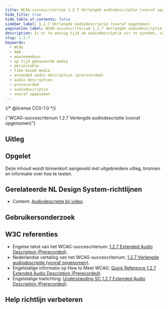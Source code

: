 ```yaml
---
title: WCAG-succescriterium 1.2.7 Verlengde audiodescriptie (vooraf opgenomen)
hide_title: true
hide_table_of_contents: false
sidebar_label: 1.2.7 Verlengde audiodescriptie (vooraf opgenomen)
pagination_label: WCAG-succescriterium 1.2.7 Verlengde audiodescriptie (vooraf opgenomen)
description: Is er te weinig tijd om audiodescriptie uit te spreken, voeg dan een verlengde audiodescriptie toe. Deze pauzeert de video zodat er tijd is om de aanvullende informatie toe te voegen.
slug: 1.2.7
keywords:
  - WCAG
  - AAA
  - waarneembaar
  - op tijd gebaseerde media
  - perceivable
  - time-based media
  - extended audio description (prerecorded)
  - audio description
  - prerecorded
  - audiodescriptie
  - vooraf opgenomen
---
```


{/* @license CC0-1.0 */}


<WcagHeadingGroup level={1} conformanceLevel="Niveau AAA">
  {"WCAG-succescriterium 1.2.7 Verlengde audiodescriptie (vooraf opgenomen)"}
</WcagHeadingGroup>

<SpotlightSection>
  <Markdown omitH1 headinglevel={3}>
    <AAAMessage />
  </Markdown>
</SpotlightSection>

## Uitleg

<Summary />

## Opgelet

Deze inhoud wordt binnenkort aangevuld met uitgebreidere uitleg, bronnen en informatie over hoe te testen.

## Gerelateerde NL Design System-richtlijnen

- Content: [Audiodescriptie bij video](/richtlijnen/content/video/audiodescriptie).

## Gebruikersonderzoek

<CTAGebruikersonderzoek />

## W3C referenties

- Engelse tekst van het WCAG-succescriterium: [<span lang="en">1.2.7 Extended Audio Description (Prerecorded)</span>](https://www.w3.org/TR/WCAG22/#extended-audio-description-prerecorded).
- Nederlandse vertaling van het WCAG-succescriterium: [1.2.7 Verlengde audiodescriptie (vooraf opgenomen)](https://www.w3.org/Translations/WCAG22-nl/#extended-audio-description-prerecorded).
- Engelstalige informatie op <span lang="en">How to Meet WCAG</span>: [<span lang="en">Quick Reference 1.2.7 Extended Audio Description (Prerecorded)</span>](https://www.w3.org/WAI/WCAG22/quickref/#extended-audio-description-prerecorded).
- Engelstalige toelichting: [<span lang="en">Understanding SC 1.2.7 Extended Audio Description (Prerecorded)</span>](https://www.w3.org/WAI/WCAG22/Understanding/extended-audio-description-prerecorded.html).

<Disclaimer />

## Help richtlijn verbeteren

<Markdown omitH1 headinglevel={3}>
  <WCAGFooterInfo />
</Markdown>
